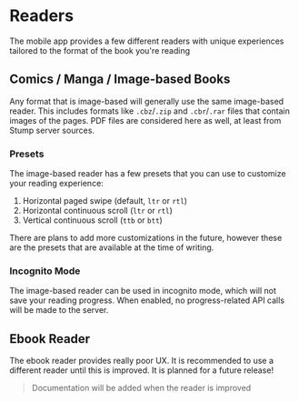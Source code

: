 
# Readers

The mobile app provides a few different readers with unique experiences tailored to the format of the book you're reading

## Comics / Manga / Image-based Books

Any format that is image-based will generally use the same image-based reader. This includes formats like `.cbz`/`.zip` and `.cbr`/`.rar` files that contain images of the pages. PDF files are considered here as well, at least from Stump server sources.

### Presets

The image-based reader has a few presets that you can use to customize your reading experience:

1. Horizontal paged swipe (default, `ltr` or `rtl`)
2. Horizontal continuous scroll (`ltr` or `rtl`)
3. Vertical continuous scroll (`ttb` or `btt`)

There are plans to add more customizations in the future, however these are the presets that are available at the time of writing.

### Incognito Mode

The image-based reader can be used in incognito mode, which will not save your reading progress. When enabled, no progress-related API calls will be made to the server.

## Ebook Reader

<Callout emoji="⚠️" type="warning">
	The ebook reader provides really poor UX. It is recommended to use a different reader until this
	is improved. It is planned for a future release!
</Callout>

> Documentation will be added when the reader is improved
